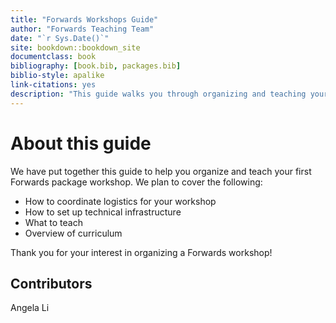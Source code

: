 ```yaml
--- 
title: "Forwards Workshops Guide"
author: "Forwards Teaching Team"
date: "`r Sys.Date()`"
site: bookdown::bookdown_site
documentclass: book
bibliography: [book.bib, packages.bib]
biblio-style: apalike
link-citations: yes
description: "This guide walks you through organizing and teaching your first Forwards package workshop."
---
```


# About this guide {-}

We have put together this guide to help you organize and teach your first Forwards package workshop. We plan to cover the following:

- How to coordinate logistics for your workshop
- How to set up technical infrastructure
- What to teach 
- Overview of curriculum

Thank you for your interest in organizing a Forwards workshop!

## Contributors {-}

Angela Li
